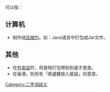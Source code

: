 '''{{PAGENAME}}'''可以指：

== 计算机 ==

* 制作成[[压缩包|压缩包]]。如：Java语言中打包成Jar文件。

== 其他 ==

* 在[[外賣店|外卖店]]时，将食物打包帶到別處才進食。
* 在香港，則另有「將遺體放入屍袋」的意思。

{{disambig}}

[[Category:二字消歧义|Category:二字消歧义]]